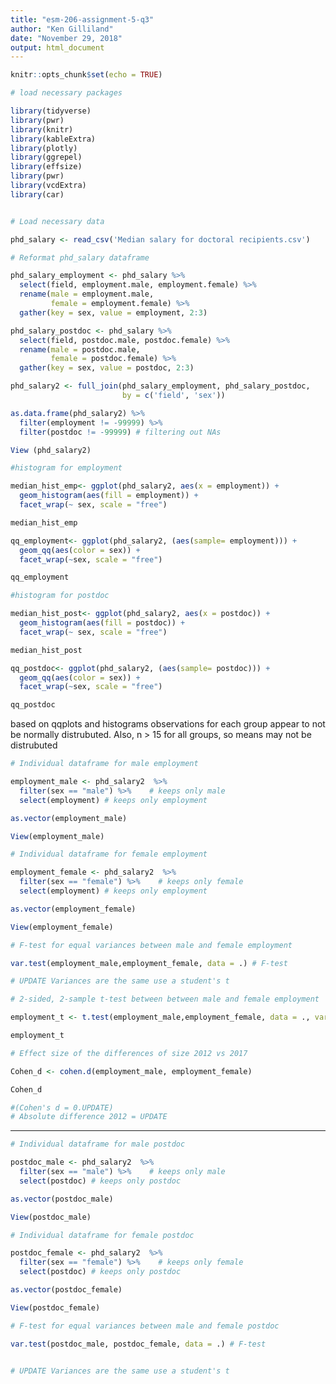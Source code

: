 ```yaml
---
title: "esm-206-assignment-5-q3"
author: "Ken Gilliland"
date: "November 29, 2018"
output: html_document
---
```


```r
knitr::opts_chunk$set(echo = TRUE)
```

```r

# load necessary packages

library(tidyverse)
library(pwr)
library(knitr)
library(kableExtra)
library(plotly)
library(ggrepel)
library(effsize)
library(pwr)
library(vcdExtra)
library(car)



```

```r
# Load necessary data

phd_salary <- read_csv('Median salary for doctoral recipients.csv')

# Reformat phd_salary dataframe

phd_salary_employment <- phd_salary %>% 
  select(field, employment.male, employment.female) %>% 
  rename(male = employment.male,
         female = employment.female) %>% 
  gather(key = sex, value = employment, 2:3)

phd_salary_postdoc <- phd_salary %>% 
  select(field, postdoc.male, postdoc.female) %>%
  rename(male = postdoc.male,
         female = postdoc.female) %>% 
  gather(key = sex, value = postdoc, 2:3)

phd_salary2 <- full_join(phd_salary_employment, phd_salary_postdoc,
                         by = c('field', 'sex'))

as.data.frame(phd_salary2) %>% 
  filter(employment != -99999) %>% 
  filter(postdoc != -99999) # filtering out NAs  

View (phd_salary2)
```


```r
#histogram for employment

median_hist_emp<- ggplot(phd_salary2, aes(x = employment)) +
  geom_histogram(aes(fill = employment)) +
  facet_wrap(~ sex, scale = "free")

median_hist_emp
```

```r
qq_employment<- ggplot(phd_salary2, (aes(sample= employment))) +
  geom_qq(aes(color = sex)) +
  facet_wrap(~sex, scale = "free")

qq_employment
```

```r
#histogram for postdoc

median_hist_post<- ggplot(phd_salary2, aes(x = postdoc)) +
  geom_histogram(aes(fill = postdoc)) +
  facet_wrap(~ sex, scale = "free")

median_hist_post
```

```r
qq_postdoc<- ggplot(phd_salary2, (aes(sample= postdoc))) +
  geom_qq(aes(color = sex)) +
  facet_wrap(~sex, scale = "free")

qq_postdoc
```

based on qqplots and histograms observations for each group appear to not be normally distrubuted. Also, n > 15 for all groups, so means may not be distrubuted

```r
# Individual dataframe for male employment

employment_male <- phd_salary2  %>% 
  filter(sex == "male") %>%    # keeps only male
  select(employment) # keeps only employment

as.vector(employment_male)

View(employment_male)
```

```r
# Individual dataframe for female employment

employment_female <- phd_salary2  %>% 
  filter(sex == "female") %>%    # keeps only female
  select(employment) # keeps only employment

as.vector(employment_female)

View(employment_female)
```

```r

# F-test for equal variances between male and female employment

var.test(employment_male,employment_female, data = .) # F-test

# UPDATE Variances are the same use a student's t

```

```r

# 2-sided, 2-sample t-test between between male and female employment

employment_t <- t.test(employment_male,employment_female, data = ., var.equal = FALSE)

employment_t
```

```r

# Effect size of the differences of size 2012 vs 2017

Cohen_d <- cohen.d(employment_male, employment_female)

Cohen_d

#(Cohen's d = 0.UPDATE)
# Absolute difference 2012 = UPDATE 
```

*****************************************************************
```r
# Individual dataframe for male postdoc

postdoc_male <- phd_salary2  %>% 
  filter(sex == "male") %>%    # keeps only male
  select(postdoc) # keeps only postdoc

as.vector(postdoc_male)  

View(postdoc_male)
```

```r
# Individual dataframe for female postdoc

postdoc_female <- phd_salary2  %>% 
  filter(sex == "female") %>%    # keeps only female
  select(postdoc) # keeps only postdoc

as.vector(postdoc_female)  

View(postdoc_female)
```

```r

# F-test for equal variances between male and female postdoc

var.test(postdoc_male, postdoc_female, data = .) # F-test


# UPDATE Variances are the same use a student's t

```
